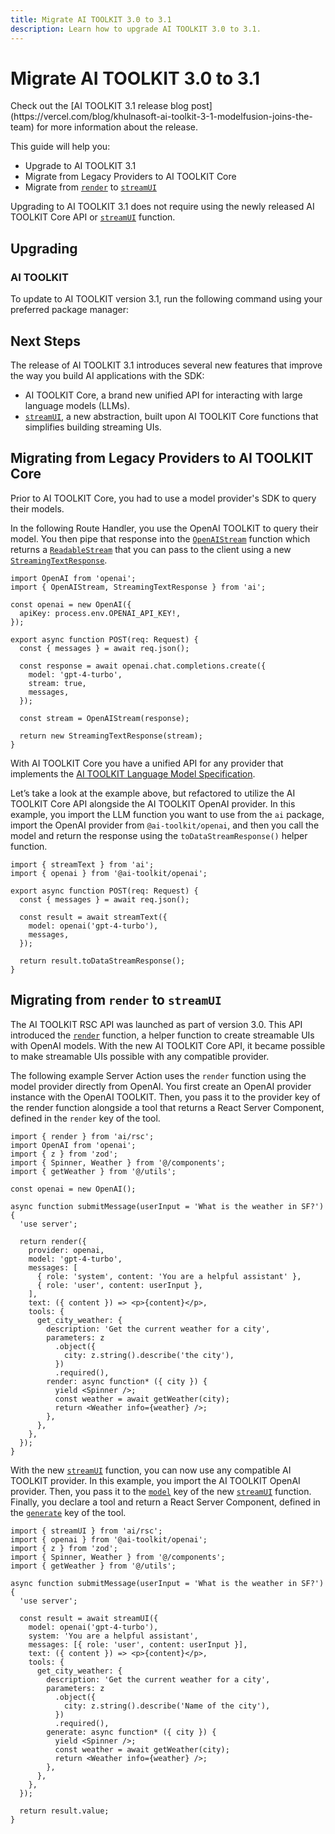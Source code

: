 ```yaml
---
title: Migrate AI TOOLKIT 3.0 to 3.1
description: Learn how to upgrade AI TOOLKIT 3.0 to 3.1.
---
```


# Migrate AI TOOLKIT 3.0 to 3.1

<Note>
  Check out the [AI TOOLKIT 3.1 release blog
  post](https://vercel.com/blog/khulnasoft-ai-toolkit-3-1-modelfusion-joins-the-team)
  for more information about the release.
</Note>

This guide will help you:

- Upgrade to AI TOOLKIT 3.1
- Migrate from Legacy Providers to AI TOOLKIT Core
- Migrate from [`render`](/docs/reference/ai-toolkit-rsc/render) to [`streamUI`](/docs/reference/ai-toolkit-rsc/stream-ui)

Upgrading to AI TOOLKIT 3.1 does not require using the newly released AI TOOLKIT Core API or [`streamUI`](/docs/reference/ai-toolkit-rsc/stream-ui) function.

## Upgrading

### AI TOOLKIT

To update to AI TOOLKIT version 3.1, run the following command using your preferred package manager:

<Snippet text="pnpm add ai@3.1" />

## Next Steps

The release of AI TOOLKIT 3.1 introduces several new features that improve the way you build AI applications with the SDK:

- AI TOOLKIT Core, a brand new unified API for interacting with large language models (LLMs).
- [`streamUI`](/docs/reference/ai-toolkit-rsc/stream-ui), a new abstraction, built upon AI TOOLKIT Core functions that simplifies building streaming UIs.

## Migrating from Legacy Providers to AI TOOLKIT Core

Prior to AI TOOLKIT Core, you had to use a model provider's SDK to query their models.

In the following Route Handler, you use the OpenAI TOOLKIT to query their model. You then pipe that response into the [`OpenAIStream`](/docs/reference/stream-helpers/openai-stream) function which returns a [`ReadableStream`](https://developer.mozilla.org/en-US/docs/Web/API/ReadableStream) that you can pass to the client using a new [`StreamingTextResponse`](/docs/reference/stream-helpers/streaming-text-response).

```tsx
import OpenAI from 'openai';
import { OpenAIStream, StreamingTextResponse } from 'ai';

const openai = new OpenAI({
  apiKey: process.env.OPENAI_API_KEY!,
});

export async function POST(req: Request) {
  const { messages } = await req.json();

  const response = await openai.chat.completions.create({
    model: 'gpt-4-turbo',
    stream: true,
    messages,
  });

  const stream = OpenAIStream(response);

  return new StreamingTextResponse(stream);
}
```

With AI TOOLKIT Core you have a unified API for any provider that implements the [AI TOOLKIT Language Model Specification](https://sdk.khulnasoft.com/providers/community-providers/custom-providers).

Let’s take a look at the example above, but refactored to utilize the AI TOOLKIT Core API alongside the AI TOOLKIT OpenAI provider. In this example, you import the LLM function you want to use from the `ai` package, import the OpenAI provider from `@ai-toolkit/openai`, and then you call the model and return the response using the `toDataStreamResponse()` helper function.

```tsx
import { streamText } from 'ai';
import { openai } from '@ai-toolkit/openai';

export async function POST(req: Request) {
  const { messages } = await req.json();

  const result = await streamText({
    model: openai('gpt-4-turbo'),
    messages,
  });

  return result.toDataStreamResponse();
}
```

## Migrating from `render` to `streamUI`

The AI TOOLKIT RSC API was launched as part of version 3.0. This API introduced the [`render`](/docs/reference/ai-toolkit-rsc/render) function, a helper function to create streamable UIs with OpenAI models. With the new AI TOOLKIT Core API, it became possible to make streamable UIs possible with any compatible provider.

The following example Server Action uses the `render` function using the model provider directly from OpenAI. You first create an OpenAI provider instance with the OpenAI TOOLKIT. Then, you pass it to the provider key of the render function alongside a tool that returns a React Server Component, defined in the `render` key of the tool.

```tsx
import { render } from 'ai/rsc';
import OpenAI from 'openai';
import { z } from 'zod';
import { Spinner, Weather } from '@/components';
import { getWeather } from '@/utils';

const openai = new OpenAI();

async function submitMessage(userInput = 'What is the weather in SF?') {
  'use server';

  return render({
    provider: openai,
    model: 'gpt-4-turbo',
    messages: [
      { role: 'system', content: 'You are a helpful assistant' },
      { role: 'user', content: userInput },
    ],
    text: ({ content }) => <p>{content}</p>,
    tools: {
      get_city_weather: {
        description: 'Get the current weather for a city',
        parameters: z
          .object({
            city: z.string().describe('the city'),
          })
          .required(),
        render: async function* ({ city }) {
          yield <Spinner />;
          const weather = await getWeather(city);
          return <Weather info={weather} />;
        },
      },
    },
  });
}
```

With the new [`streamUI`](/docs/reference/ai-toolkit-rsc/stream-ui) function, you can now use any compatible AI TOOLKIT provider. In this example, you import the AI TOOLKIT OpenAI provider. Then, you pass it to the [`model`](/docs/reference/ai-toolkit-rsc/stream-ui#model) key of the new [`streamUI`](/docs/reference/ai-toolkit-rsc/stream-ui) function. Finally, you declare a tool and return a React Server Component, defined in the [`generate`](/docs/reference/ai-toolkit-rsc/stream-ui#tools-generate) key of the tool.

```tsx
import { streamUI } from 'ai/rsc';
import { openai } from '@ai-toolkit/openai';
import { z } from 'zod';
import { Spinner, Weather } from '@/components';
import { getWeather } from '@/utils';

async function submitMessage(userInput = 'What is the weather in SF?') {
  'use server';

  const result = await streamUI({
    model: openai('gpt-4-turbo'),
    system: 'You are a helpful assistant',
    messages: [{ role: 'user', content: userInput }],
    text: ({ content }) => <p>{content}</p>,
    tools: {
      get_city_weather: {
        description: 'Get the current weather for a city',
        parameters: z
          .object({
            city: z.string().describe('Name of the city'),
          })
          .required(),
        generate: async function* ({ city }) {
          yield <Spinner />;
          const weather = await getWeather(city);
          return <Weather info={weather} />;
        },
      },
    },
  });

  return result.value;
}
```
